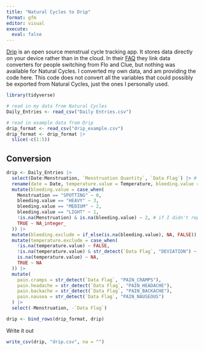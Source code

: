 ```yaml
---
title: "Natural Cycles to Drip"
format: gfm
editor: visual
execute: 
  eval: false
---
```


[Drip](https://dripapp.org) is an open source menstrual cycle tracking app. It stores data directly on your device rather than in the cloud. In their [FAQ](https://dripapp.org/faq.html) they link data converters for people switching from Flo and Clue, but nothing was available for Natural Cycles. I converted my own data, and am providing the code here. This code does not convert all the variables that could possibly be exported from Natural Cycles, just the ones I personally used. 

```r
library(tidyverse)

# read in my data from Natural Cycles
Daily_Entries <- read_csv("Daily Entries.csv")

# read in example data from Drip
drip_format <- read_csv("drip_example.csv")
drip_format <- drip_format |>
  slice(-c(1:5))
```


## Conversion

```r
drip <- Daily_Entries |>
  select(Date:Menstruation, `Menstruation Quantity`, `Data Flag`) |> # This is all I was converting
  rename(date = Date, temperature.value = Temperature, bleeding.value = `Menstruation Quantity`) |>
  mutate(bleeding.value = case_when(
    Menstruation == "SPOTTING" ~ 0,
    bleeding.value == "HEAVY" ~ 3,
    bleeding.value == "MEDIUM" ~ 2,
    bleeding.value == "LIGHT" ~ 1,
    !is.na(Menstruation) & is.na(bleeding.value) ~ 2, # if I didn't report, let's call it medium
    TRUE ~ NA_integer_
  )) |>
  mutate(bleeding.exclude = if_else(is.na(bleeding.value), NA, FALSE)) |> # if you have things to exclude, this needs to be changed
  mutate(temperature.exclude = case_when(
    !is.na(temperature.value) ~ FALSE,
    !is.na(temperature.value) & str_detect(`Data Flag`, "DEVIATION") ~ TRUE,
    is.na(temperature.value) ~ NA,
    TRUE ~ NA
  )) |>
  mutate(
    pain.cramps = str_detect(`Data Flag`, "PAIN_CRAMPS"),
    pain.headache = str_detect(`Data Flag`, "PAIN_HEADACHE"),
    pain.backache = str_detect(`Data Flag`, "PAIN_BACKACHE"),
    pain.nausea = str_detect(`Data Flag`, "PAIN_NAUSEOUS")
  ) |>
  select(-Menstruation, -`Data Flag`)

drip <- bind_rows(drip_format, drip)
```

Write it out

```r
write_csv(drip, "drip.csv", na = "")
```
